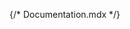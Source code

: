 {/* Documentation.mdx */}


<Meta isTemplate />

<Title class={"spectrum-Heading"} />
<Subtitle />
<Description />

<Canvas
    story={{
        inline: true,
        autoplay: true,
    }}
/>

## Properties

The component supports the following variants and states:

<Controls />

<Stories includePrimary={false} title={"Examples"} />
